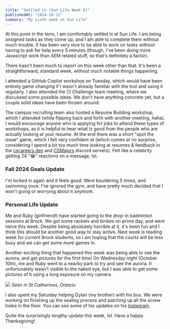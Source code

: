 ```yaml
---
title: "Settled in (Sun Life Week 6)"
publishedAt: "2024-10-12"
summary: "My sixth week at Sun Life"
---
```


At this point in the term, I am comfortably settled in at Sun Life.  I am 
being assigned tasks as they come up, and I am able to complete them without
much trouble.  It has been very nice to be able to work on tasks without
having to ask for help every 5 minutes (though, I've been doing more Javascript
work than AEM related stuff, so that's definitely a factor).  

There hasn't been much to report on this week other than that.  It's been 
a straightforward, standard week, without much notable things happening.  

I attended a GitHub Copilot workshop on Tuesday, which would have been entirely
game changing if I wasn't already familiar with the tool and using it 
regularly.  I also attended the CI Challenge team meeting, where we discussed 
some possible ideas.  We don't have anything concrete yet, but a couple 
solid ideas have been thrown around. 

The campus recruiting team also hosted a Resume Building workshop, which 
I attended (while flipping back and forth with another meeting, haha). I 
would encourage anyone who is applying for jobs to attend these types of 
workshops, as it is helpful to hear what is good from the people who are actually
looking at your resume.  At the end there was a short "spot the issue" game,
which I felt very confident at (which comes at no surprise, considering I 
spend a bit too much time looking at resumes & feedback in the [cscareers.dev](https://discord.gg/cscareers)
and [CSMajors](https://discord.gg/csmajors) discord servers).  Felt like a
celebrity getting 24 "😂" reactions on a message, lol.

### Fall 2024 Goals Update

I'm locked in again and it feels good.  Went bouldering 5 times, and swimming
once. I've ignored the gym, and have pretty much decided that I won't going
or worrying about it anymore.  

### Personal Life Update

Me and Ruby (girlfriend!) have started going to the drop-in badminton sessions
at Brock.  We got some rackets and birdies on prime day, and went twice this
week.  Despite being absolutely horrible at it, it's been fun and I think this
should be another good way to stay active.  Next week is reading week for current
Brock students, so I am hoping that the courts will be less busy and we can
get some more games in.

Another exciting thing that happened this week was being able to see the aurora,
and get pictures for the first time!  On Wednesday night (October 10th), me and
Ruby went to a nearby park to try and see the aurora.  It unfortunately wasn't 
visible to the naked eye, but I was able to get some pictures of it using a
long exposure on my camera.  

![](/blog-images/sunlife-week-6/aurora.png)
*Seen in St Catherines, Ontario*

I also spent my Saturday helping Dylan (my brother) with his bus.  We were
working on finishing up the sealing process and patching up all the screw 
holes in the floor.  You can see some of his updates on his 
[Instagram](https://www.instagram.com/dylans.discoveries/).

Quite the surprisingly lengthy update this week, lol.  Have a happy Thanksgiving!